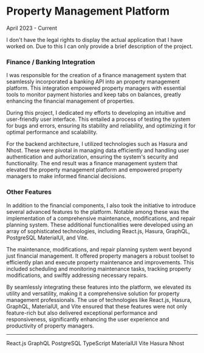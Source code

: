 
<BackButton />

# Property Management Platform

<p className="text-sm text-muted-foreground">April 2023 - Current</p>

<div className="rounded-md border border-l-4 border-l-orange-400 p-4 font-semibold">
  I don't have the legal rights to display the actual application that I have
  worked on. Due to this I can only provide a brief description of the project.
</div>

### Finance / Banking Integration

I was responsible for the creation of a finance management system that seamlessly incorporated a banking API into an property management platform. This integration empowered property managers with essential tools to monitor payment histories and keep tabs on balances, greatly enhancing the financial management of properties.

During this project, I dedicated my efforts to developing an intuitive and user-friendly user interface. This entailed a process of testing the system for bugs and errors, ensuring its stability and reliability, and optimizing it for optimal performance and scalability.

For the backend architecture, I utilized technologies such as Hasura and Nhost. These were pivotal in managing data efficiently and handling user authentication and authorization, ensuring the system's security and functionality. The end result was a finance management system that elevated the property management platform and empowered property managers to make informed financial decisions.

### Other Features

In addition to the financial components, I also took the initiative to introduce several advanced features to the platform. Notable among these was the implementation of a comprehensive maintenance, modifications, and repair planning system. These additional functionalities were developed using an array of sophisticated technologies, including React.js, Hasura, GraphQL, PostgreSQL MaterialUI, and Vite.

The maintenance, modifications, and repair planning system went beyond just financial management. It offered property managers a robust toolset to efficiently plan and execute property maintenance and improvements. This included scheduling and monitoring maintenance tasks, tracking property modifications, and swiftly addressing necessary repairs.

By seamlessly integrating these features into the platform, we elevated its utility and versatility, making it a comprehensive solution for property management professionals. The use of technologies like React.js, Hasura, GraphQL, MaterialUI, and Vite ensured that these features were not only feature-rich but also delivered exceptional performance and responsiveness, significantly enhancing the user experience and productivity of property managers.

---

<Badge variant="outline">React.js</Badge>
<Badge variant="outline">GraphQL</Badge>
<Badge variant="outline">PostgreSQL</Badge>
<Badge variant="outline">TypeScript</Badge>
<Badge variant="outline">MaterialUI</Badge>
<Badge variant="outline">Vite</Badge>
<Badge variant="outline">Hasura</Badge>
<Badge variant="outline">Nhost</Badge>
